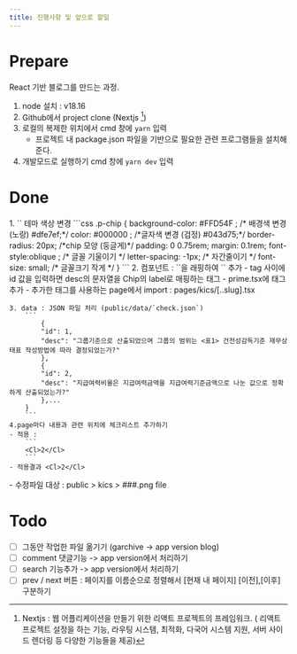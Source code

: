 ```yaml
---
title: 진행사항 및 앞으로 할일
---
```


# Prepare

<Accordion multiple activeIndex={[]}>
<AccordionTab header="블로그 만들기 준비">

React 기반 블로그를 만드는 과정.

1. node 설치 : v18.16
2. Github에서 project clone (Nextjs [^1]) 
3. 로컬의 복제한 위치에서 cmd 창에 `yarn` 입력 
    - 프로젝트 내 package.json 파일을 기반으로 필요한 관련 프로그램들을 설치해준다. 
4. 개발모드로 실행하기 cmd 창에 `yarn dev` 입력 

[^1]: Nextjs : 웹 어플리케이션을 만들기 위한  리액트 프로젝트의 프레임워크. ( 리액트 프로젝트 설정을 하는 기능, 라우팅 시스템, 최적화, 다국어 시스템 지원, 서버 사이드 렌더링 등 다양한 기능들을 제공)

</AccordionTab>
</Accordion>


# Done

<Accordion multiple activeIndex={[]}>
<AccordionTab header="검증 가이던스 체크리스트 질문 추가 (~2023.09.14 )">
    1. `<Chip>` 테마 색상 변경 
        ```css
        .p-chip {
            background-color: #FFD54F ; /* 배경색 변경 (노랑) #dfe7ef;*/
            color: #000000 ; /*글자색 변경 (검정) #043d75;*/
            border-radius: 20px; /*chip 모양 (둥글게)*/
            padding: 0 0.75rem;
            margin: 0.1rem;
            font-style:oblique  ; /* 글꼴 기울이기 */ 
            letter-spacing: -1px; /* 자간줄이기 */
            font-size: small; /* 글꼴크기 작게 */
            }
        ```
    2. 컴포넌트 : `<Chip>`을 래핑하여 `<Cl>` 추가
        - tag 사이에 id 값을 입력하면 desc의 문자열을 Chip의 label로 매핑하는 태그 
        - prime.tsx에 태그 추가
        - 추가한 태그를 사용하는 page에서 import : pages/kics/[..slug].tsx

    3. data : JSON 파일 처리 (public/data/`check.json`)
        ```
            {
            "id": 1,
            "desc": "그룹기준으로 산출되었으며 그룹의 범위는 <표1> 건전성감독기준 재무상태표 작성방법에 따라 결정되었는가?"
            },
            {
            "id": 2,
            "desc": "지급여력비율은 지급여력금액을 지급여력기준금액으로 나눈 값으로 정확하게 산출되었는가?"
            },...
        }
        ```
    4.page마다 내용과 관련 위치에 체크리스트 추가하기 
    - 적용 : 
        ```
        <Cl>2</Cl>
        ```
    - 적용결과 <Cl>2</Cl>

</AccordionTab>
<AccordionTab header="K-ICS 해설서 이미지 배경색 처리 (회색 -> 흰색) (~2023.09.15)">
    - 수정파일 대상 : public > kics > ###.png file 
</AccordionTab>
</Accordion>



# Todo
- [ ] 그동안 작업한 파일 옮기기 (garchive -> app version blog) 
- [ ] comment 댓글기능 -> app version에서 처리하기 
- [ ] search 기능추가 -> app version에서 처리하기  
- [ ] prev / next 버튼 : 페이지를 이름순으로 정렬해서 [현재 내 페이지] [이전],[이후] 구분하기
